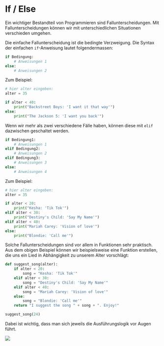 # If / Else

Ein wichtiger Bestandteil von Programmieren sind Fallunterscheidungen. Mit Fallunterscheidungen können wir mit unterschiedlichen Situationen verschieden umgehen.

Die einfache Fallunterscheidung ist die bedingte Verzweigung. Die Syntax der einfachen `if`-Anweisung lautet folgendermassen:

```python 
if Bedingung:
    # Anweisungen 1
else:
    # Anweisungen 2
```

Zum Beispiel:

```python
# hier alter eingeben:
alter = 35

if alter < 40:
    print("Backstreet Boys: 'I want it that way'")
else:
    print("The Jackson 5: 'I want you back'")
```

Wenn wir mehr als zwei verschiedene Fälle haben, können diese mit `elif` dazwischen geschaltet werden. 

```python
if Bedingung1:
    # Anweisungen 1
elif Bedingung2:
    # Anweisungen 2
elif Bedingung3:
    # Anweisungen 3
else:
    # Anweisungen 4
```

Zum Beispiel:

```python
# hier alter eingeben:
alter = 35

if alter < 20:
    print("Kesha: 'Tik Tok'")
elif alter < 30:
    print("Destiny's Child: 'Say My Name'")
elif alter < 40:
    print("Mariah Carey: 'Vision of love'")
else:
    print("Blondie: 'Call me'")
```

Solche Fallunterscheidungen sind vor allem in Funktionen sehr praktisch. Aus dem obigen Beispiel können wir beispielsweise eine Funktion erstellen, die uns ein Lied in Abhängigkeit zu unserem Alter vorschlägt:

```python
def suggest_song(alter):
    if alter < 20:
        song = "Kesha: 'Tik Tok'"
    elif alter < 30:
        song = "Destiny's Child: 'Say My Name'"
    elif alter < 40:
        song = "Mariah Carey: 'Vision of love'"
    else:
        song = "Blondie: 'Call me'"
    return "I suggest the song " + song + ". Enjoy!"

suggest_song(24)
```

Dabei ist wichtig, dass man sich jeweils die Ausführungslogik vor Augen führt.

![](figures/if-else.png)
